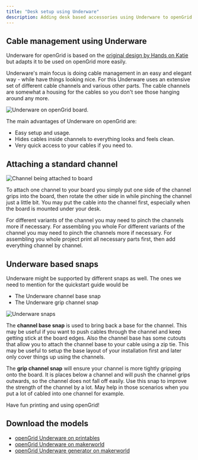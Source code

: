 ```yaml
---
title: "Desk setup using Underware"
description: Adding desk based accessories using Underware to openGrid fast.
---
```


## Cable management using Underware

Underware for openGrid is based on the [original design by Hands on Katie](https://www.printables.com/model/941161-underware-the-ultimate-cable-management-solution)
but adapts it to be used on openGrid more easily.

Underware's main focus is doing cable management in an easy and elegant way - while have things looking
nice. For this Underware uses an extensive set of different cable channels and various other parts. The
cable channels are somewhat a housing for the cables so you don't see those hanging around any more.

<Image src={underwareExampleImage} alt="Underware on openGrid board." />

The main advantages of Underware on openGrid are:

* Easy setup and usage.
* Hides cables inside channels to everything looks and feels clean.
* Very quick access to your cables if you need to.

## Attaching a standard channel

<Image src={underwareAttachImage} alt="Channel being attached to board" />

To attach one channel to your board you simply put one side of the channel grips into the board, then rotate the
other side in while pinching the channel just a little bit. You may put the cable into the channel first, especially
when the board is mounted under your desk.

For different variants of the channel you may need to pinch the channels more if necessary. For assembling you whole
For different variants of the channel you may need to pinch the channels more if necessary. For assembling you whole
project print all necessary parts first, then add everything channel by channel.

## Underware based snaps

Underware might be supported by different snaps as well. The ones we need to mention for the quickstart guide would be

* The Underware channel base snap
* The Underware grip channel snap

<Image src={underwareSnapsImage} alt="Underware snaps" />

The **channel base snap** is used to bring back a base for the channel. This may be useful if you want to push cables through
the channel and keep getting stick at the board edges. Also the channel base has some cutouts that allow you to attach the
channel base to your cable using a zip tie. This may be useful to setup the base layout of your installation first and
later only cover things up using the channels.

The **grip channel snap** will ensure your channel is more tightly gripping onto the board. It is places below a channel and
will push the channel grips outwards, so the channel does not fall off easily. Use this snap to improve the strength of
the channel by a lot. May help in those scenarios when you put a lot of cabled into one channel for example.

Have fun printing and using openGrid!

## Download the models

* [openGrid Underware on printables](https://www.printables.com/model/1214427-underware-for-opengrid-manage-your-cables-lite-ly)
* [openGrid Underware on makerworld](https://makerworld.com/en/models/1175037-underware-for-opengrid)
* [openGrid Underware generator on makerworld](https://makerworld.com/en/models/1329404-underware-for-opengrid-customizer-beta)
